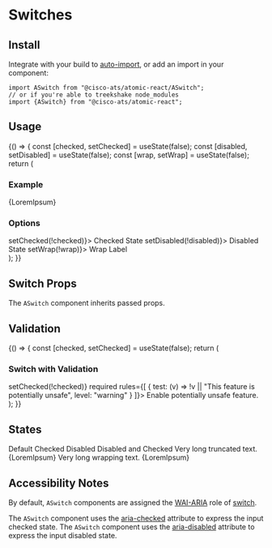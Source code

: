 

<Meta title="Components/Switches" component={ASwitch} />

# Switches

## Install

Integrate with your build to [auto-import](?path=/docs/getting-started--page#integrating), or add an import in your component:

```
import ASwitch from "@cisco-ats/atomic-react/ASwitch";
// or if you're able to treekshake node_modules
import {ASwitch} from "@cisco-ats/atomic-react";
```

## Usage

<Canvas>
  <Story name="usage-1">
    <YourComponent>
      {() => {
        const [checked, setChecked] = useState(false);
        const [disabled, setDisabled] = useState(false);
        const [wrap, setWrap] = useState(false);
        return (
          <div>
            <h3>Example</h3>
            <ASwitch checked={checked} disabled={disabled} wrap={wrap}>
              {LoremIpsum}
            </ASwitch>
            <ADivider />
            <h3>Options</h3>
            <div className="d-flex mt-4 flex-column">
              <ASwitch checked={checked} onClick={() => setChecked(!checked)}>
                Checked State
              </ASwitch>
              <ASwitch
                checked={disabled}
                onClick={() => setDisabled(!disabled)}>
                Disabled State
              </ASwitch>
              <ASwitch checked={wrap} onClick={() => setWrap(!wrap)}>
                Wrap Label
              </ASwitch>
            </div>
          </div>
        );
      }}
    </YourComponent>
  </Story>
</Canvas>

## Switch Props

The `ASwitch` component inherits passed props.

<ArgsTable of={ASwitch} />

## Validation

<Canvas>
  <Story name="rules-1">
    <YourComponent>
      {() => {
        const [checked, setChecked] = useState(false);
        return (
          <div>
            <h3>Switch with Validation</h3>
            <ASwitch
              checked={checked}
              onClick={() => setChecked(!checked)}
              required
              rules={[
                {
                  test: (v) => !v || "This feature is potentially unsafe",
                  level: "warning"
                }
              ]}>
              Enable potentially unsafe feature.
            </ASwitch>
          </div>
        );
      }}
    </YourComponent>
  </Story>
</Canvas>

## States

<Canvas>
  <Story name="states-1">
    <div className="d-flex flex-column">
      <ASwitch>Default</ASwitch>
      <ASwitch checked>Checked</ASwitch>
      <ASwitch disabled>Disabled</ASwitch>
      <ASwitch disabled checked>
        Disabled and Checked
      </ASwitch>
      <ASwitch>Very long truncated text. {LoremIpsum}</ASwitch>
      <ASwitch wrap>Very long wrapping text. {LoremIpsum}</ASwitch>
    </div>
  </Story>
</Canvas>

## Accessibility Notes

By default, `ASwitch` components are assigned the [WAI-ARIA](https://www.w3.org/WAI/standards-guidelines/aria/) role of [switch](https://www.w3.org/TR/wai-aria/#switch).

The `ASwitch` component uses the [aria-checked](https://www.w3.org/TR/wai-aria/#aria-checked) attribute to express the input checked state.
The `ASwitch` component uses the [aria-disabled](https://www.w3.org/TR/wai-aria/#aria-disabled) attribute to express the input disabled state.
